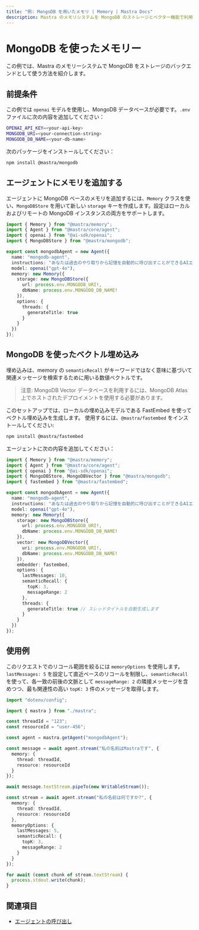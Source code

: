 ```yaml
---
title: "例: MongoDB を用いたメモリ | Memory | Mastra Docs"
description: Mastra のメモリシステムを MongoDB のストレージとベクター機能で利用する方法の例。
---
```


# MongoDB を使ったメモリー

この例では、Mastra のメモリーシステムで MongoDB をストレージのバックエンドとして使う方法を紹介します。

## 前提条件

この例では `openai` モデルを使用し、MongoDB データベースが必要です。`.env` ファイルに次の内容を追加してください：

```bash filename=".env" copy
OPENAI_API_KEY=<your-api-key>
MONGODB_URI=<your-connection-string>
MONGODB_DB_NAME=<your-db-name>
```

次のパッケージをインストールしてください：

```bash copy
npm install @mastra/mongodb
```


## エージェントにメモリを追加する

エージェントに MongoDB ベースのメモリを追加するには、`Memory` クラスを使い、`MongoDBStore` を用いて新しい `storage` キーを作成します。設定はローカルおよびリモートの MongoDB インスタンスの両方をサポートします。

```typescript filename="src/mastra/agents/example-mongodb-agent.ts" showLineNumbers copy
import { Memory } from "@mastra/memory";
import { Agent } from "@mastra/core/agent";
import { openai } from "@ai-sdk/openai";
import { MongoDBStore } from "@mastra/mongodb";

export const mongodbAgent = new Agent({
  name: "mongodb-agent",
  instructions: "あなたは過去のやり取りから記憶を自動的に呼び出すことができるAIエージェントです。",
  model: openai("gpt-4o"),
  memory: new Memory({
    storage: new MongoDBStore({
      url: process.env.MONGODB_URI!,
      dbName: process.env.MONGODB_DB_NAME!
    }),
    options: {
      threads: {
        generateTitle: true
      }
    }
  })
});
```


## MongoDB を使ったベクトル埋め込み

埋め込みは、memory の `semanticRecall` がキーワードではなく意味に基づいて関連メッセージを検索するために用いる数値ベクトルです。

> 注意: MongoDB Vector データベースを利用するには、MongoDB Atlas 上でホストされたデプロイメントを使用する必要があります。

このセットアップでは、ローカルの埋め込みモデルである FastEmbed を使ってベクトル埋め込みを生成します。
使用するには、`@mastra/fastembed` をインストールしてください:

```bash copy
npm install @mastra/fastembed
```

エージェントに次の内容を追加してください：

```typescript filename="src/mastra/agents/example-mongodb-agent.ts" showLineNumbers copy
import { Memory } from "@mastra/memory";
import { Agent } from "@mastra/core/agent";
import { openai } from "@ai-sdk/openai";
import { MongoDBStore, MongoDBVector } from "@mastra/mongodb";
import { fastembed } from "@mastra/fastembed";

export const mongodbAgent = new Agent({
  name: "mongodb-agent",
  instructions: "あなたは過去のやり取りから記憶を自動的に呼び出すことができるAIエージェントです。",
  model: openai("gpt-4o"),
  memory: new Memory({
    storage: new MongoDBStore({
      url: process.env.MONGODB_URI!,
      dbName: process.env.MONGODB_DB_NAME!
    }),
    vector: new MongoDBVector({
      uri: process.env.MONGODB_URI!,
      dbName: process.env.MONGODB_DB_NAME!
    }),
    embedder: fastembed,
    options: {
      lastMessages: 10,
      semanticRecall: {
        topK: 3,
        messageRange: 2
      },
      threads: {
        generateTitle: true // スレッドタイトルを自動生成します
      }
    }
  })
});
```


## 使用例

このリクエストでのリコール範囲を絞るには `memoryOptions` を使用します。`lastMessages: 5` を設定して直近ベースのリコールを制限し、`semanticRecall` を使って、各一致の前後の文脈として `messageRange: 2` の隣接メッセージを含めつつ、最も関連性の高い `topK: 3` 件のメッセージを取得します。

```typescript filename="src/test-mongodb-agent.ts" showLineNumbers copy
import "dotenv/config";

import { mastra } from "./mastra";

const threadId = "123";
const resourceId = "user-456";

const agent = mastra.getAgent("mongodbAgent");

const message = await agent.stream("私の名前はMastraです", {
  memory: {
    thread: threadId,
    resource: resourceId
  }
});

await message.textStream.pipeTo(new WritableStream());

const stream = await agent.stream("私の名前は何ですか?", {
  memory: {
    thread: threadId,
    resource: resourceId
  },
  memoryOptions: {
    lastMessages: 5,
    semanticRecall: {
      topK: 3,
      messageRange: 2
    }
  }
});

for await (const chunk of stream.textStream) {
  process.stdout.write(chunk);
}
```


## 関連項目

- [エージェントの呼び出し](../agents/calling-agents.mdx)